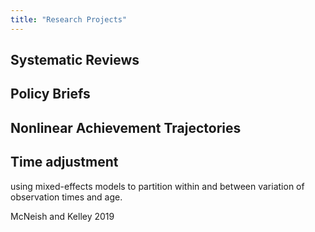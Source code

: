 ```yaml
---
title: "Research Projects"
---
```


## Systematic Reviews


## Policy Briefs


## Nonlinear Achievement Trajectories



## Time adjustment

using mixed-effects models to partition within and between variation of observation times and age.

McNeish and Kelley 2019